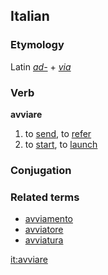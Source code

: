 ==Italian==
===Etymology===
Latin ''[[ad-]]'' + ''[[via]]''
===Verb===
'''avviare'''

# to [[send]], to [[refer]]
# to [[start]], to [[launch]]
===Conjugation===
{{It-conj-iare-b|avvi|avere}}

===Related terms===
*[[avviamento]]
*[[avviatore]]
*[[avviatura]]

[[it:avviare]]